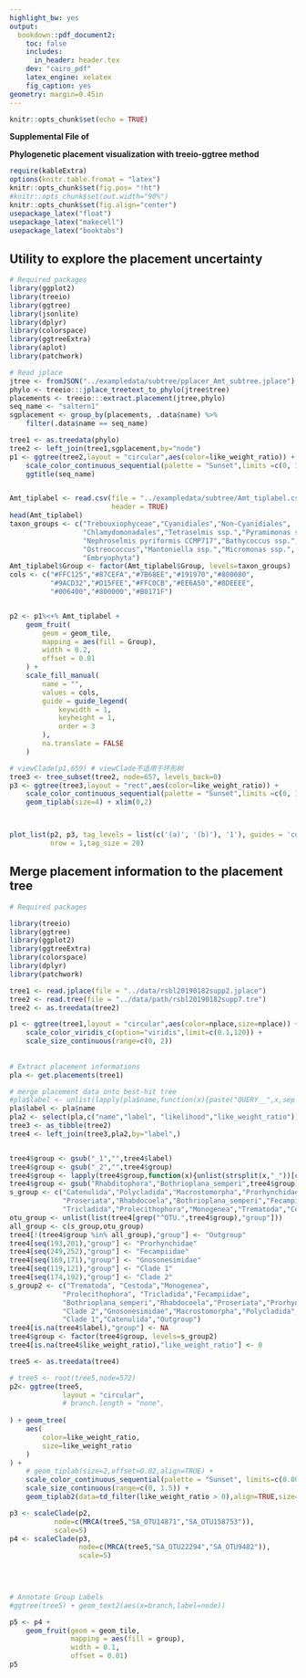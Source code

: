 ---
highlight_bw: yes
output:
  bookdown::pdf_document2:
    toc: false
    includes:
      in_header: header.tex
    dev: "cairo_pdf"
    latex_engine: xelatex
    fig_caption: yes
geometry: margin=0.45in
---

```{r setup, include=FALSE}
knitr::opts_chunk$set(echo = TRUE)
```


**Supplemental File of**

\begingroup\Large
**Phylogenetic placement visualization with treeio-ggtree method**
\endgroup


```{r, echo=FALSE, message=FALSE, results='hide'}
require(kableExtra)
options(knitr.table.fromat = "latex")
knitr::opts_chunk$set(fig.pos= "!ht")
#knitr::opts_chunk$set(out.width="90%")
knitr::opts_chunk$set(fig.align="center")
usepackage_latex("float")
usepackage_latex("makecell")
usepackage_latex("booktabs")
```


## Utility to explore the placement uncertainty

```{r Amt,fig.width=16, fig.height=8, error=FALSE, warning=FALSE, message=FALSE, dev="CairoPNG",dpi=300}

# Required packages
library(ggplot2)
library(treeio)
library(ggtree)
library(jsonlite)
library(dplyr)
library(colorspace)
library(ggtreeExtra)
library(aplot)
library(patchwork)

# Read jplace
jtree <- fromJSON("../exampledata/subtree/pplacer_Amt_subtree.jplace")
phylo <- treeio:::jplace_treetext_to_phylo(jtree$tree)
placements <- treeio:::extract.placement(jtree,phylo)
seq_name <- "saltern1"
sgplacement <- group_by(placements, .data$name) %>% 
    filter(.data$name == seq_name)

tree1 <- as.treedata(phylo)
tree2 <- left_join(tree1,sgplacement,by="node")
p1 <- ggtree(tree2,layout = "circular",aes(color=like_weight_ratio)) +
    scale_color_continuous_sequential(palette = "Sunset",limits =c(0, 1)) +
    ggtitle(seq_name) 


Amt_tiplabel <- read.csv(file = "../exampledata/subtree/Amt_tiplabel.csv",
                         header = TRUE)
head(Amt_tiplabel)
taxon_groups <- c("Trebouxiophyceae","Cyanidiales","Non-Cyanidiales",
                  "Chlamydomonadales","Tetraselmis ssp.","Pyramimonas ssp.",
                  "Nephroselmis pyriformis CCMP717","Bathycoccus ssp.",
                  "Ostreococcus","Mantoniella ssp.","Micromonas ssp.",
                  "Embryophyta")
Amt_tiplabel$Group <- factor(Amt_tiplabel$Group, levels=taxon_groups)
cols <- c("#FFC125","#87CEFA","#7B68EE","#191970","#800080",
          "#9ACD32","#D15FEE","#FFC0CB","#EE6A50","#8DEEEE",
          "#006400","#800000","#B0171F")


p2 <- p1%<+% Amt_tiplabel + 
    geom_fruit(
        geom = geom_tile,
        mapping = aes(fill = Group),
        width = 0.2,
        offset = 0.01
    ) +
    scale_fill_manual(
        name = "",
        values = cols,
        guide = guide_legend(
            keywidth = 1,
            keyheight = 1,
            order = 3
        ),
        na.translate = FALSE
    )

# viewClade(p1,659) # viewClade不适用于环形树
tree3 <- tree_subset(tree2, node=657, levels_back=0) 
p3 <- ggtree(tree3,layout = "rect",aes(color=like_weight_ratio)) +
    scale_color_continuous_sequential(palette = "Sunset",limits =c(0, 1)) +
    geom_tiplab(size=4) + xlim(0,2)



plot_list(p2, p3, tag_levels = list(c('(a)', '(b)'), '1'), guides = 'collect', 
          nrow = 1,tag_size = 20)


```


##  Merge placement information to the placement tree

```{r pla,fig.width=18, fig.height=8, error=FALSE, warning=FALSE, message=FALSE, dev="CairoPNG",dpi=300}
# Required packages

library(treeio)
library(ggtree)
library(ggplot2)
library(ggtreeExtra)
library(colorspace)
library(dplyr)
library(patchwork)

tree1 <- read.jplace(file = "../data/rsbl20190182supp2.jplace")
tree2 <- read.tree(file = "../data/path/rsbl20190182supp7.tre")
tree2 <- as.treedata(tree2)

p1 <- ggtree(tree1,layout = "circular",aes(color=nplace,size=nplace)) +
    scale_color_viridis_c(option="viridis",limit=c(0.1,120)) +
    scale_size_continuous(range=c(0, 2))
    
    
# Extract placement informations
pla <- get.placements(tree1)

# merge placement data onto best-hit tree
#pla$label <- unlist(lapply(pla$name,function(x){paste("QUERY__",x,sep = "_")}))
pla$label <- pla$name
pla2 <- select(pla,c("name","label", "likelihood","like_weight_ratio"))
tree3 <- as_tibble(tree2)
tree4 <- left_join(tree3,pla2,by="label",)


tree4$group <- gsub("_1","",tree4$label)
tree4$group <- gsub("_2","",tree4$group)
tree4$group <- lapply(tree4$group,function(x){unlist(strsplit(x,"_"))[c(2)]})
tree4$group <- gsub("Rhabditophora","Bothrioplana_semperi",tree4$group)
s_group <- c("Catenulida","Polycladida","Macrostomorpha","Prorhynchidae",
             "Proseriata","Rhabdocoela","Bothrioplana_semperi","Fecampiidae",
             "Tricladida","Prolecithophora","Monogenea","Trematoda","Cestoda")
otu_group <- unlist(list(tree4[grep("^OTU.",tree4$group),"group"]))
all_group <- c(s_group,otu_group)
tree4[!(tree4$group %in% all_group),"group"] <- "Outgroup"
tree4[seq(193,201),"group"] <- "Prorhynchidae"
tree4[seq(249,252),"group"] <- "Fecampiidae"
tree4[seq(169,171),"group"] <- "Gnosonesimidae"
tree4[seq(119,121),"group"] <- "Clade 1"
tree4[seq(174,192),"group"] <- "Clade 2"
s_group2 <- c("Trematoda", "Cestoda","Monogenea",
             "Prolecithophora", "Tricladida","Fecampiidae",
             "Bothrioplana_semperi","Rhabdocoela","Proseriata","Prorhynchidae",
             "Clade 2","Gnosonesimidae","Macrostomorpha","Polycladida",
             "Clade 1","Catenulida","Outgroup")
tree4[is.na(tree4$label),"group"] <- NA
tree4$group <- factor(tree4$group, levels=s_group2)
tree4[is.na(tree4$like_weight_ratio),"like_weight_ratio"] <- 0

tree5 <- as.treedata(tree4)

# tree5 <- root(tree5,node=572)
p2<- ggtree(tree5,
             layout = "circular",
             # branch.length = "none",
             
) + geom_tree(
    aes(
        color=like_weight_ratio,
        size=like_weight_ratio
    )
) +
    # geom_tiplab(size=2,offset=0.02,align=TRUE) +
    scale_color_continuous_sequential(palette = "Sunset", limits=c(0.000001, 0.2)) +
    scale_size_continuous(range=c(0, 1.5)) +
    geom_tiplab2(data=td_filter(like_weight_ratio > 0),align=TRUE,size=3,offset=0.1)

p3 <- scaleClade(p2, 
           node=c(MRCA(tree5,"SA_OTU14871","SA_OTU158753")), 
           scale=5) 
p4 <- scaleClade(p3, 
                 node=c(MRCA(tree5,"SA_OTU22294","SA_OTU9482")), 
                 scale=5) 
    
    


# Annotate Group Labels
#ggtree(tree5) + geom_text2(aes(x=branch,label=node))

p5 <- p4 + 
    geom_fruit(geom = geom_tile,
               mapping = aes(fill = group),
               width = 0.1,
               offset = 0.01) 
p5
```

